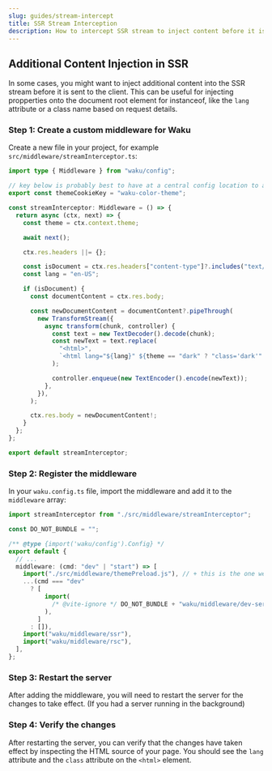 ```yaml
---
slug: guides/stream-intercept
title: SSR Stream Interception
description: How to intercept SSR stream to inject content before it is sent to the client.
---
```


## Additional Content Injection in SSR

In some cases, you might want to inject additional content into the SSR stream before it is sent
to the client. This can be useful for injecting propperties onto the document root element for instanceof,
like the `lang` attribute or a class name based on request details.

### Step 1: Create a custom middleware for Waku

Create a new file in your project, for example `src/middleware/streamInterceptor.ts`:

```ts
import type { Middleware } from "waku/config";

// key below is probably best to have at a central config location to allow for it to be changed easily
export const themeCookieKey = "waku-color-theme";

const streamInterceptor: Middleware = () => {
  return async (ctx, next) => {
    const theme = ctx.context.theme;

    await next();

    ctx.res.headers ||= {};

    const isDocument = ctx.res.headers["content-type"]?.includes("text/html");
    const lang = "en-US";

    if (isDocument) {
      const documentContent = ctx.res.body;

      const newDocumentContent = documentContent?.pipeThrough(
        new TransformStream({
          async transform(chunk, controller) {
            const text = new TextDecoder().decode(chunk);
            const newText = text.replace(
              "<html>",
              `<html lang="${lang}" ${theme == "dark" ? "class='dark'" : ""}>`,
            );

            controller.enqueue(new TextEncoder().encode(newText));
          },
        }),
      );

      ctx.res.body = newDocumentContent!;
    }
  };
};

export default streamInterceptor;
```

### Step 2: Register the middleware

In your `waku.config.ts` file, import the middleware and add it to the `middleware` array:

```ts
import streamInterceptor from "./src/middleware/streamInterceptor";

const DO_NOT_BUNDLE = "";

/** @type {import('waku/config').Config} */
export default {
  // ...
  middleware: (cmd: "dev" | "start") => [
    import("./src/middleware/themePreload.js"), // + this is the one we just added
    ...(cmd === "dev"
      ? [
          import(
            /* @vite-ignore */ DO_NOT_BUNDLE + "waku/middleware/dev-server"
          ),
        ]
      : []),
    import("waku/middleware/ssr"),
    import("waku/middleware/rsc"),
  ],
};
```

### Step 3: Restart the server

After adding the middleware, you will need to restart the server for the changes to take effect.
(If you had a server running in the background)

### Step 4: Verify the changes

After restarting the server, you can verify that the changes have taken effect by inspecting the
HTML source of your page. You should see the `lang` attribute and the `class` attribute on the
`<html>` element.
